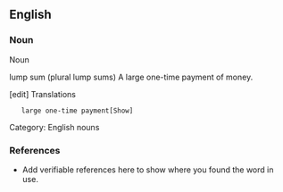 ==English==

===Noun===
Noun

lump sum (plural lump sums)
A large one-time payment of money.

[edit]
Translations
    large one-time payment[Show]

Category: English nouns

===References===
*Add verifiable references here to show where you found the word in use.